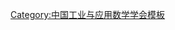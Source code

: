 {{Navbox
| name   = 中国工业与应用数学学会第四届理事会
| title  = [[中国工业与应用数学学会]]第四届理事会
| bodyclass = hlist
| group1 = 理事长
| list1  = [[李大潜]]
| group2 = 副理事长
| list2  = 
* [[陈叔平]]
* [[冯建生]]
* [[郭雷 (1961年)|郭　雷]]
* [[刘应明]]
* [[袁亚湘]]
* [[张平文]]
* [[曾云波]]
| group3 = 秘书长
| list3  = [[简怀玉]]
| group4 = 副秘书长
| list4  = 
* [[崔晋川]]
* [[程晋|程　晋]]
* [[姜明|姜　明]]
* [[宋斌恒]]
| group5 = 常务理事
| list5  = 
* [[曹道民]]
* [[陈发来]]
* [[陈一宏]]
* [[戴道清]]
* [[高文杰]]
* [[管平|管　平]]
* [[韩波|韩　波]]
* [[黄云清]]
* [[江松|江　松]]
* [[蒋耀林]]
* [[康庆德]]
* [[林作诠]]
* [[刘祥官]]
* [[邱宜坪]]
* [[谭永基]]
* [[王维克]]
* [[王文洽]]
* [[吴翊|吴　翊]]
* [[谢金星]]
* [[修乃华]]
* [[严宁宁]]
* [[张翔|张　翔]]
* [[张立群]]
* [[张增顺]]
* [[朱江|朱　江]]
* [[周哲玮]]
* [[祝家麟]]
| group6 = 
| list6  = 
}}<noinclude>
{{collapsible option}}
[[Category:中国工业与应用数学学会模板]]
</noinclude>
